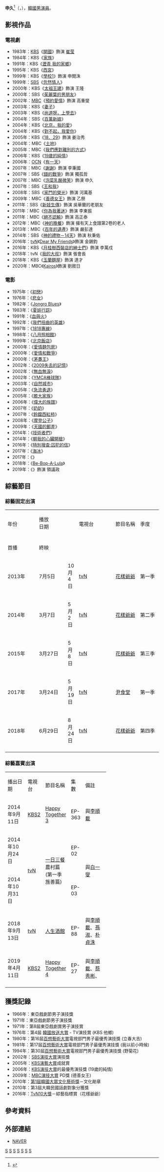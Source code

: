 {{藝人
|姓名 = 申久 
|類型 = 男演員
|圖片 =영화 비밥바룰라 제작보고회 신구.jpg
|圖片尺寸 = 
|圖片簡介 = 
|本名 = 申淳基（{{lang|ko|신순기}}）<ref>{{Cite news|url=https://newslibrary.naver.com/viewer/index.nhn?articleId=1991051800329118001&editNo=15&printCount=1&publishDate=1991-05-18&officeId=00032&pageNo=18&printNo=14053&publishType=00010|title=각분야 巨樹된"戰亂中 급우들"京畿高 52회|publisher=[[京鄉新聞|京鄉新聞]]|author=張樺璟|date=1991-05-18|accessdate=2021-07-04|archive-date=2021-04-17|archive-url=https://web.archive.org/web/20210417091421/https://newslibrary.naver.com/viewer/index.nhn?articleId=1991051800329118001&editNo=15&printCount=1&publishDate=1991-05-18&officeId=00032&pageNo=18&printNo=14053&publishType=00010|dead-url=no}}</ref>
|外文名 = 신구
|外文 = ko
|羅馬拼音 = Shin Goo、Shin Sun Gi
|英文名 =
|暱稱 = 國民爺爺、久怪、鬼怪久、久可愛
|其他藝名 = 
|國籍 = {{KOR}}
|出生日期 = {{birth_date_and_age|1936|8|13}}
|出生地點 = {{KOR-JPN}}[[京畿道|京畿道]][[京城府|京城府]]{{link-ko|阿峴洞|아현정}}<br>（現[[首爾特別市|首爾特別市]][[麻浦區|麻浦區]]阿峴洞）
|宗教信仰 = 
|語言 = [[韓語|韓語]]、[[英語|英語]](基本略懂)
|職業 = [[演員|演員]]
|教育程度 = [[成均館大學|成均館大學]]國文系（中退）
|出道作品 = 
|出道日期 = 1962年
|代表作品 = 《[[開國_(電視劇)|開國]]》、《[[19歲的純情|19歲的純情]]》、《[[善德女王_(韓國電視劇)|善德女王]]》、《[[百年的遺產|百年的遺產]]》、《[[神的禮物－14天|神的禮物－14天]]》、《[[月桂樹西裝店的紳士們|月桂樹西裝店的紳士們]]》、 [[花樣爺爺|花樣爺爺]]、[[尹食堂|尹食堂]]
|活躍年代 =1962年－至今
|唱片公司 = 
|經紀公司 = 
|相關團體 = 
|網站 = 
}}

'''申久'''<ref>{{Cite news|url=https://newslibrary.naver.com/viewer/index.nhn?articleId=1984060500329212003&editNo=2&printCount=1&publishDate=1984-06-05&officeId=00032&pageNo=12&printNo=11903&publishType=00020|title=KBS탤런트 姜富子·申久 收入가장많아|publisher=京鄉新聞|author=朴聖洙|date=1984-06-05|accessdate=2021-07-04|archive-date=2021-07-09|archive-url=https://web.archive.org/web/20210709182534/https://newslibrary.naver.com/viewer/index.nhn?articleId=1984060500329212003&editNo=2&printCount=1&publishDate=1984-06-05&officeId=00032&pageNo=12&printNo=11903&publishType=00020|dead-url=no}}</ref>（{{lang-ko|신구}}，{{bd|1936年|8月13日}}），[[韓國|韓國]][[男演員|男演員]]。

== 影視作品 ==
=== 電視劇 ===
*1983年：[[韓國放送公社|KBS]]《[[開國_(電視劇)|開國]]》飾演 [[崔莹|崔莹]]
*1984年：KBS《[[家族(電視劇)|家族]]》
*1991年：KBS《[[瀝青_我的家鄉|瀝青 我的家鄉]]》
*1995年：KBS《[[西宮_(電視劇)|西宮]]》
*1999年：KBS《[[學校1|學校1]]》飾演 申閔洙
*1999年：[[SBS_(韓國)|SBS]]《[[忽然情人|忽然情人]]》
*2000年：KBS《[[太祖王建|太祖王建]]》飾演 王隆
*2000年：SBS《[[茱麗葉的男朋友|茱麗葉的男朋友]]》
*2002年：[[文化廣播_(韓國)|MBC]]《[[預約愛情_(電視劇)|預約愛情]]》飾演 高重燮
*2003年：KBS《[[妻子_(電視劇)|妻子]]》
*2003年：KBS《[[尚道呀，上學去|尚道呀，上學去]]》
*2004年：SBS《[[百萬新娘|百萬新娘]]》
*2004年：KBS《[[北京，我的愛|北京，我的愛]]》
*2004年：KBS《[[對不起，我愛你_(電視劇)|對不起，我愛你]]》
*2005年：KBS《[[18．29|18．29]]》飾演 姜治秀
*2004年：MBC《[[土地_(韓國電視劇)|土地]]》
*2005年：MBC《[[我們應對離別的方式|我們應對離別的方式]]》
*2006年：KBS《[[19歲的純情|19歲的純情]]》
*2006年：[[OCN|OCN]]《[[有一天_(電視劇)|有一天]]》
*2007年：MBC《[[謝謝|謝謝]]》飾演 李秉國
*2007年：SBS《[[錢的戰爭|錢的戰爭]]》飾演 獨孤哲
*2007年：MBC《[[泡菜乳酪微笑|泡菜乳酪微笑]]》飾演 申久
*2007年：SBS《[[王和我|王和我]]》
*2008年：SBS《[[家門的榮光|家門的榮光]]》飾演 河萬基
*2009年：MBC《[[善德女王_(韓國電視劇)|善德女王]]》飾演 乙祭
*2011年：SBS《[[新妓生傳|新妓生傳]]》飾演 吳華蘭的老朋友
*2011年：MBC《[[你為我著迷|你為我著迷]]》飾演 李東振
*2011年：MBC《[[絕不認輸|絕不認輸]]》飾演 高正泰
*2012年：MBC《[[神的晚餐|神的晚餐]]》飾演 擁有天上食譜第2卷的老人
*2013年：MBC《[[百年的遺產|百年的遺產]]》飾演 嚴彭達
*2014年：SBS《[[神的禮物－14天|神的禮物－14天]]》飾演 秋秉佑
*2016年：[[TVN|tvN]]《[[Dear_My_Friends|Dear My Friends]]》飾演 金錫鈞
*2016年：KBS《[[月桂樹西裝店的紳士們|月桂樹西裝店的紳士們]]》飾演 李萬戍
*2018年：tvN《[[我的大叔|我的大叔]]》飾演 張會長
*2018年：KBS《[[玉蘭麵屋|玉蘭麵屋]]》飾演 達才
*2020年：MBC《[[Kairos|Kairos]]》飾演 劉敘日

=== 電影 ===
*1975年：《[[初戀(韓國電影)|初戀]]》
*1976年：《[[悲女|悲女]]》
*1982年：《[[Jongro_Blues|Jongro Blues]]》
*1983年：《[[夏娃行踪|夏娃行踪]]》
*1991年：《[[血與火|血與火]]》
*1992年：《[[我們扭曲的英雄|我們扭曲的英雄]]》
*1997年：《[[1818專線|1818專線]]》
*1998年：《[[八月照相館|八月照相館]]》
*1999年：《[[北京飯店(韓國電影)|北京飯店]]》
*2000年：《[[愛情麵包房|愛情麵包房]]》
*2000年：《[[愛情和戰爭|愛情和戰爭]]》
*2000年：《[[茅躉王|茅躉王]]》
*2002年：《[[2009失去的記憶|2009失去的記憶]]》
*2002年：《[[無血無淚|無血無淚]]》
*2002年：《[[YMCA棒球隊|YMCA棒球隊]]》
*2003年：《[[自然城市|自然城市]]》
*2005年：《[[急流勇退|急流勇退]]》
*2005年：《[[膽大家族|膽大家族]]》
*2006年：《[[偉大的族譜|偉大的族譜]]》
*2007年：《[[奶奶(韓國電影)|奶奶]]》
*2007年：《[[鈴鐺西紅柿|鈴鐺西紅柿]]》
*2008年：《[[摩登公子|摩登公子]]》
*2009年：《[[天國的郵差|天國的郵差]]》
*2014年：《[[技術者們|技術者們]]》
*2014年：《[[朝我的心臟開槍|朝我的心臟開槍]]》
*2016年：《[[特別搜查:囚犯的信|特別搜查:囚犯的信]]》
*2017年：《[[解冰_(电影)|海冰]]》
*2017年：《{{link-ko|爸爸是女兒|아빠는_딸}}》
*2018年：《[[Be-Bop-A-Lula|Be-Bop-A-Lula]]》
*2019年：《{{link-ko|天文：問天|천문: 하늘에 묻는다}}》飾演 領議政

==綜藝節目==
===綜藝固定出演===
{|class="wikitable" style="text-align:center"
|-style="background:#87CEFA; color:black; font-weight:bold" align="center"
|rowspan="2"| 年份 ||colspan="2"| 播放<br>日期 || rowspan="2" width="160"| 電視台 ||rowspan="2" width="100"| 節目名稱 || rowspan="2" width="80"| 季度 || rowspan="2" width="50"| 集數
|-
|-style="background:#87CEFA; color:black; font-weight:bold" align="center"
|width="120"|首播 || width="120"|終映
|-
| 2013年|| 7月5日 || 10月4日 || [[TVN|tvN]] || [[花樣爺爺|花樣爺爺]] || 第一季 || 14集
|-
| 2014年|| 3月7日 || 5月2日 || [[TVN|tvN]] || [[花樣爺爺|花樣爺爺]] || 第二季 || 8集
|-
| 2015年|| 3月27日 || 5月8日 || [[TVN|tvN]] || [[花樣爺爺|花樣爺爺]] || 第三季 || 7集
|-
| 2017年|| 3月24日 || 5月19日 || [[TVN|tvN]] || [[尹食堂|尹食堂]] || 第一季 || 9集
|-
| 2018年|| 6月29日 || 8月24日 || [[TVN|tvN]] || [[花樣爺爺|花樣爺爺]] || 第四季 || 9集
|-
|}

=== 綜藝嘉賓出演 ===
{|class="wikitable" style="text-align:center"
|-style="background:#87CEFA; color:black; font-weight:bold" align="center"
|width="50"| 播出日期 ||width="20"| 電視台 ||width="30"| 節目名稱 ||width="30"| 集數 ||width="60"|備註
|-
| 2014年9月11日 || [[KBS2|KBS2]] || [[Happy_Together_3|Happy Together 3]] || EP-363 || 與[[李順載|李順載]]
|-
| 2014年10月24日 || rowspan="2" |[[tvN|tvN]] || rowspan="2" | [[一日三餐|一日三餐]] 農村篇 (第一季旌善篇) || EP-02 || rowspan="2" |與[[白一燮|白一燮]]
|-
| 2014年10月31日 || EP-03 
|-
| 2018年9月13日 || [[tvN|tvN]] || [[人生酒館|人生酒館]] || EP-88 || 與[[李順載|李順載]]、[[孫淑|孫淑]]、[[朴貞洙|朴貞洙]]
|-
| 2019年4月11日 || [[KBS2|KBS2]] || [[歡樂在一起|Happy Together 4]] || EP-27 || 與[[李順載|李順載]]、[[蔡秀彬|蔡秀彬]]、{{link-ko|金承恩|김성은 (1991년)}}
|-
|}

== 獲獎記錄 ==
*1966年：東亞戲劇節男子演技獎
*1971年：東亞戲劇節男子演技獎
*1971年：第8屆東亞戲劇賞男子演技賞
*1976年：第4屆 [[韓國放送大賞|韓國放送大賞]] - TV演技賞 (KBS 他鄉)
*1980年：第16屆[[百想藝術大賞|百想藝術大賞]]電視部門男子最優秀演技獎 (立春大吉)
*1981年：第17屆[[百想藝術大賞|百想藝術大賞]]電視部門男子最優秀演技獎 (我以前小時候)
*1994年：第30屆[[百想藝術大賞|百想藝術大賞]]電視部門男子最優秀演技獎 (野菊花)
*2002年：[[SBS演技大賞|SBS演技大賞]]演技獎
*2005年：[[KBS演藝大賞|KBS演藝大賞]]成就賞
*2006年：[[KBS演技大賞|KBS演技大賞]]的最優秀演技獎 (19歲的純情)
*2009年：[[MBC演技大賞|MBC演技大賞]] PD獎 (德善女王)
*2010年：[[韓國大眾文化藝術獎|第1屆韓國大眾文化藝術獎]]－文化勛章
*2010年：第3屆大韓民國話劇對象分獲獎
*2016年：[[TvN10_Awards|TvN10大獎]]－綜藝指標賞（花樣爺爺）

== 參考資料 ==
{{reflist}}

== 外部連結 ==
*[http://people.search.naver.com/search.naver?where=nexearch&query=%EC%8B%A0%EA%B5%AC&sm=tab_etc&ie=utf8&key=PeopleService&os=94528 NAVER] {{Wayback|url=http://people.search.naver.com/search.naver?where=nexearch&query=%EC%8B%A0%EA%B5%AC&sm=tab_etc&ie=utf8&key=PeopleService&os=94528 |date=20140226070806 }}{{ko}}
{{KBS學校系列}}
{{花樣旅行系列}}
{{百想藝術大賞電視部門男子最優秀演技}}
[[Category:韩國電視演員|S]]
[[Category:韩國電影演員|S]]
[[Category:成均館大學校友|S]]
[[Category:首爾特別市出身人物|S]]
[[Category:申姓|S]]
[[Category:韓國男演員|S]]
[[Category:1936年出生|S]]